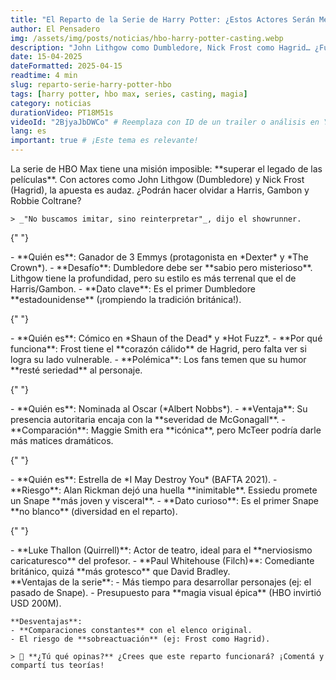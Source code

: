 ```yaml
---
title: "El Reparto de la Serie de Harry Potter: ¿Estos Actores Serán Mejores que los Originales?"
author: El Pensadero
img: /assets/img/posts/noticias/hbo-harry-potter-casting.webp
description: "John Lithgow como Dumbledore, Nick Frost como Hagrid… ¿Funcionará? Analizamos el polémico casting de la nueva serie de HBO Max y sus desafíos."
date: 15-04-2025
dateFormatted: 2025-04-15
readtime: 4 min
slug: reparto-serie-harry-potter-hbo
tags: [harry potter, hbo max, series, casting, magia]
category: noticias
durationVideo: PT18M51s
videoId: "2BjyaJbDWCo" # Reemplaza con ID de un trailer o análisis en YouTube
lang: es
important: true # ¡Este tema es relevante!
---
```



<Article>
  <Section title="🎭 **El Reto de Reemplazar a los Íconos**">
    La serie de HBO Max tiene una misión imposible: **superar el legado de las películas**. Con actores como John Lithgow (Dumbledore) y Nick Frost (Hagrid), la apuesta es audaz. ¿Podrán hacer olvidar a Harris, Gambon y Robbie Coltrane?

    > _"No buscamos imitar, sino reinterpretar"_, dijo el showrunner.

  </Section>

{" "}

<Section
  title="1. 🌟 **John Lithgow como Albus Dumbledore**"
  imgSrc={johnLithgow}
  imgAlt="john lithgow es dumbledore"
>
  - **Quién es**: Ganador de 3 Emmys (protagonista en *Dexter* y *The Crown*). -
  **Desafío**: Dumbledore debe ser **sabio pero misterioso**. Lithgow tiene la
  profundidad, pero su estilo es más terrenal que el de Harris/Gambon. - **Dato
  clave**: Es el primer Dumbledore **estadounidense** (¡rompiendo la tradición
  británica!).
</Section>

{" "}

<Section
  title="2. 🧔 **Nick Frost como Rubeus Hagrid**"
  imgSrc={nickFrost}
  imgAlt="nick frost es hagrid"
>
  - **Quién es**: Cómico en *Shaun of the Dead* y *Hot Fuzz*. - **Por qué
  funciona**: Frost tiene el **corazón cálido** de Hagrid, pero falta ver si
  logra su lado vulnerable. - **Polémica**: Los fans temen que su humor **resté
  seriedad** al personaje.
</Section>

{" "}

<Section
  title="3. 📚 **Janet McTeer como Minerva McGonagall**"
  imgSrc={janetMcTeert}
  imgAlt="janet mcTeert es McGonagall"
>
  - **Quién es**: Nominada al Oscar (*Albert Nobbs*). - **Ventaja**: Su
  presencia autoritaria encaja con la **severidad de McGonagall**. -
  **Comparación**: Maggie Smith era **icónica**, pero McTeer podría darle más
  matices dramáticos.
</Section>

{" "}

<Section
  title="4. 🐍 **Paapa Essiedu como Severus Snape**"
  imgSrc={paapaEssiedu}
  imgAlt="paapa essiedu es snape"
>
  - **Quién es**: Estrella de *I May Destroy You* (BAFTA 2021). - **Riesgo**:
  Alan Rickman dejó una huella **inimitable**. Essiedu promete un Snape **más
  joven y visceral**. - **Dato curioso**: Es el primer Snape **no blanco**
  (diversidad en el reparto).
</Section>

{" "}

<Section title="5. 🎩 **Los Personajes Secundarios**">
  - **Luke Thallon (Quirrell)**: Actor de teatro, ideal para el **nerviosismo
  caricaturesco** del profesor. - **Paul Whitehouse (Filch)**: Comediante
  británico, quizá **más grotesco** que David Bradley.
</Section>

  <Section title="🔮 **¿Superará a las Películas?**">
    **Ventajas de la serie**:  
    - Más tiempo para desarrollar personajes (ej: el pasado de Snape).  
    - Presupuesto para **magia visual épica** (HBO invirtió USD 200M).

    **Desventajas**:
    - **Comparaciones constantes** con el elenco original.
    - El riesgo de **sobreactuación** (ej: Frost como Hagrid).

    > 📣 **¿Tú qué opinas?** ¿Crees que este reparto funcionará? ¡Comentá y compartí tus teorías!

  </Section>
</Article>
